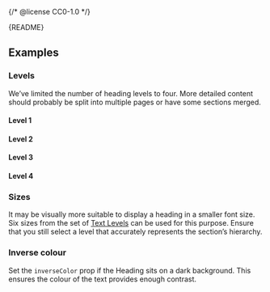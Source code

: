 {/* @license CC0-1.0 */}


<Meta of={HeadingStories} />

<Markdown>{README}</Markdown>

<Primary />

<Controls />

## Examples

### Levels

We’ve limited the number of heading levels to four.
More detailed content should probably be split into multiple pages or have some sections merged.

#### Level 1

<Canvas of={HeadingStories.Level1} />

#### Level 2

<Canvas of={HeadingStories.Level2} />

#### Level 3

<Canvas of={HeadingStories.Level3} />

#### Level 4

<Canvas of={HeadingStories.Level4} />

### Sizes

It may be visually more suitable to display a heading in a smaller font size.
Six sizes from the set of [Text Levels](/docs/foundation-design-tokens-text--docs) can be used for this purpose.
Ensure that you still select a level that accurately represents the section’s hierarchy.

<Canvas of={HeadingStories.Sizes} />

### Inverse colour

Set the `inverseColor` prop if the Heading sits on a dark background.
This ensures the colour of the text provides enough contrast.

<Canvas of={HeadingStories.InverseColour} />
